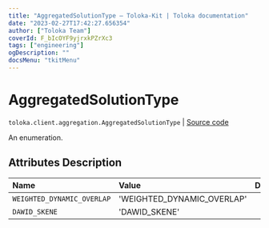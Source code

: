 ```yaml
---
title: "AggregatedSolutionType — Toloka-Kit | Toloka documentation"
date: "2023-02-27T17:42:27.656354"
author: ["Toloka Team"]
coverId: F_bIcOYF9yjrxkPZrXc3
tags: ["engineering"]
ogDescription: ""
docsMenu: "tkitMenu"
---
```


# AggregatedSolutionType
`toloka.client.aggregation.AggregatedSolutionType` | [Source code](https://github.com/Toloka/toloka-kit/blob/v1.1.4/src/client/aggregation.py#L25)

An enumeration.

## Attributes Description

| Name | Value | Description |
| :------| :-----------| :----------| 
`WEIGHTED_DYNAMIC_OVERLAP`|'WEIGHTED_DYNAMIC_OVERLAP'|
`DAWID_SKENE`|'DAWID_SKENE'|